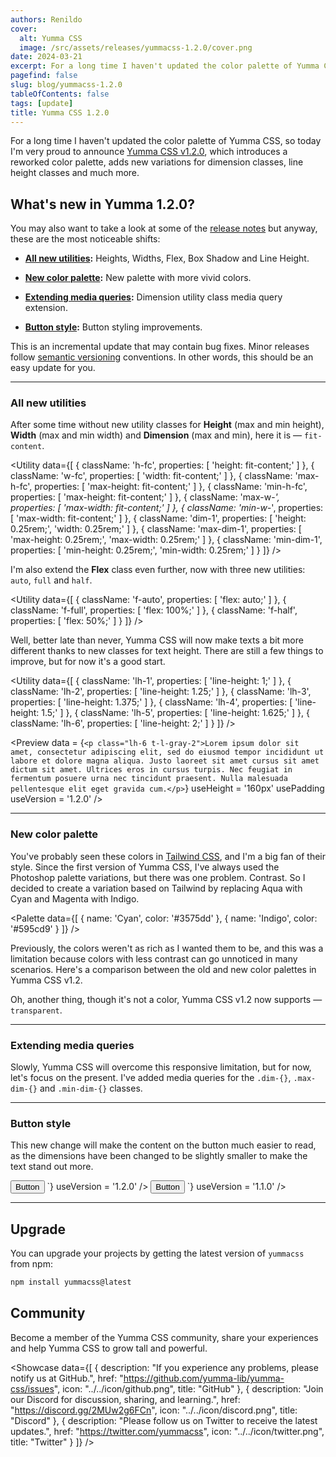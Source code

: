 ```yaml
---
authors: Renildo
cover:
  alt: Yumma CSS
  image: /src/assets/releases/yummacss-1.2.0/cover.png
date: 2024-03-21
excerpt: For a long time I haven't updated the color palette of Yumma CSS, so today I'm very proud to announce [Yumma CSS v1.2.0](https://github.com/yumma-lib/yumma-css/releases/tag/v1.2.0), which introduces a reworked color palette, adds new variations for dimension classes, line height classes and much more.
pagefind: false
slug: blog/yummacss-1.2.0
tableOfContents: false
tags: [update]
title: Yumma CSS 1.2.0
---
```



For a long time I haven't updated the color palette of Yumma CSS, so today I'm very proud to announce [Yumma CSS v1.2.0](https://github.com/yumma-lib/yumma-css/releases/tag/v1.2.0), which introduces a reworked color palette, adds new variations for dimension classes, line height classes and much more.

## What's new in Yumma 1.2.0?

You may also want to take a look at some of the [release notes](https://github.com/yumma-lib/yumma-css/releases/tag/v1.2.0) but anyway, these are the most noticeable shifts:

- **[All new utilities](#all-new-utilities):** Heights, Widths, Flex, Box Shadow and Line Height.

- **[New color palette](#new-color-palette):** New palette with more vivid colors.

- **[Extending media queries](#extending-media-queries):** Dimension utility class media query extension.

- **[Button style](#button-style):** Button styling improvements.

This is an incremental update that may contain bug fixes. Minor releases follow [semantic versioning](https://docs.npmjs.com/about-semantic-versioning) conventions. In other words, this should be an easy update for you.

---

### All new utilities 

After some time without new utility classes for **Height** (max and min height), **Width** (max and min width) and **Dimension** (max and min), here it is — `fit-content`.

<Utility
  data={[
    {
      className: 'h-fc',
      properties: [
        'height: fit-content;'
      ]
    },
    {
      className: 'w-fc',
      properties: [
        'width: fit-content;'
      ]
    },
    {
      className: 'max-h-fc',
      properties: [
        'max-height: fit-content;'
      ]
    },
    {
      className: 'min-h-fc',
      properties: [
        'max-height: fit-content;'
      ]
    },
    {
      className: 'max-w-*',
      properties: [
        'max-width: fit-content;'
      ]
    },
    {
      className: 'min-w-*',
      properties: [
        'max-width: fit-content;'
      ]
    },
    {
      className: 'dim-1',
      properties: [
        'height: 0.25rem;',
        'width: 0.25rem;'
      ]
    },
    {
      className: 'max-dim-1',
      properties: [
        'max-height: 0.25rem;',
        'max-width: 0.25rem;'
      ]
    },
    {
      className: 'min-dim-1',
      properties: [
        'min-height: 0.25rem;',
        'min-width: 0.25rem;'
      ]
    }
  ]}
/>

I'm also extend the **Flex** class even further, now with three new utilities: `auto`, `full` and `half`.

<Utility
  data={[
    {
      className: 'f-auto',
      properties: [
        'flex: auto;'
      ]
    },
    {
      className: 'f-full',
      properties: [
        'flex: 100%;'
      ]
    },
    {
      className: 'f-half',
      properties: [
        'flex: 50%;'
      ]
    }
  ]}
/>

Well, better late than never, Yumma CSS will now make texts a bit more different thanks to new classes for text height. There are still a few things to improve, but for now it's a good start.

<Utility
  data={[
    {
      className: 'lh-1',
      properties: [
        'line-height: 1;'
      ]
    },
    {
      className: 'lh-2',
      properties: [
        'line-height: 1.25;'
      ]
    },
    {
      className: 'lh-3',
      properties: [
        'line-height: 1.375;'
      ]
    },
    {
      className: 'lh-4',
      properties: [
        'line-height: 1.5;'
      ]
    },
    {
      className: 'lh-5',
      properties: [
        'line-height: 1.625;'
      ]
    },
    {
      className: 'lh-6',
      properties: [
        'line-height: 2;'
      ]
    }
  ]}
/>

<Preview
  data = {`<p class="lh-6 t-l-gray-2">Lorem ipsum dolor sit amet, consectetur adipiscing elit, sed do eiusmod tempor incididunt ut labore et dolore magna aliqua. Justo laoreet sit amet cursus sit amet dictum sit amet. Ultrices eros in cursus turpis. Nec feugiat in fermentum posuere urna nec tincidunt praesent. Nulla malesuada pellentesque elit eget gravida cum.</p>`}
  useHeight = '160px'
  usePadding
  useVersion = '1.2.0'
/>

---

### New color palette

You've probably seen these colors in [Tailwind CSS](https://tailwindcss.com/), and I'm a big fan of their style. Since the first version of Yumma CSS, I've always used the Photoshop palette variations, but there was one problem. Contrast. So I decided to create a variation based on Tailwind by replacing Aqua with Cyan and Magenta with Indigo.

<Palette
  data={[
    {
      name: 'Cyan',
      color: '#3575dd'
    },
    {
      name: 'Indigo',
      color: '#595cd9'
    }
  ]}
/>

Previously, the colors weren't as rich as I wanted them to be, and this was a limitation because colors with less contrast can go unnoticed in many scenarios. Here's a comparison between the old and new color palettes in Yumma CSS v1.2.

<Tabs>
  <TabItem value="now" label="Now">
    <Palette
      data={[
        {
          name: 'Blue',
          color: '#3575dd'
        }
      ]}
    />
  </TabItem>
  <TabItem value="then" label="Then">
    <Palette
      data={[
        {
          name: 'Blue',
          color: '#438cca'
        }
      ]}
    />
  </TabItem>
</Tabs>

Oh, another thing, though it's not a color, Yumma CSS v1.2 now supports — `transparent`.

---
### Extending media queries

Slowly, Yumma CSS will overcome this responsive limitation, but for now, let's focus on the present. I've added media queries for the `.dim-{}`, `.max-dim-{}` and `.min-dim-{}` classes.

---

### Button style

This new change will make the content on the button much easier to read, as the dimensions have been changed to be slightly smaller to make the text stand out more.

<Tabs>
  <TabItem value="now" label="Now">
    <Preview
      data = {`<div class="ins h-1/1">
          <button class="btn-pink t-white">Button</button>
        </div>
      `}
      useVersion = '1.2.0'
    />
  </TabItem>
  <TabItem value="then" label="Then">
    <Preview
      data = {`<div class="ins h-1/1">
          <button class="btn-pink t-white">Button</button>
        </div>
      `}
      useVersion = '1.1.0'
    />
  </TabItem>
</Tabs>

---

## Upgrade

You can upgrade your projects by getting the latest version of `yummacss` from npm:

```bash
npm install yummacss@latest
```

## Community

Become a member of the Yumma CSS community, share your experiences and help Yumma CSS to grow tall and powerful.

<Showcase
  data={[
    {
      description: "If you experience any problems, please notify us at GitHub.",
      href: "https://github.com/yumma-lib/yumma-css/issues",
      icon: "../../icon/github.png",
      title: "GitHub"
    },
    {
      description: "Join our Discord for discussion, sharing, and learning.",
      href: "https://discord.gg/2MUw2g6FCn",
      icon: "../../icon/discord.png",
      title: "Discord"
    },
    {
      description: "Please follow us on Twitter to receive the latest updates.",
      href: "https://twitter.com/yummacss",
      icon: "../../icon/twitter.png",
      title: "Twitter"
    }
  ]}
/>
